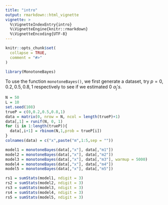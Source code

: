 ```yaml
---
title: "intro"
output: rmarkdown::html_vignette
vignette: >
  %\VignetteIndexEntry{intro}
  %\VignetteEngine{knitr::rmarkdown}
  %\VignetteEncoding{UTF-8}
---
```


```r
knitr::opts_chunk$set(
  collapse = TRUE,
  comment = "#>"
)
```


```r
library(MonotoneBayes)
```

To use the function `monotoneBayes()`, we first generate a dataset, try $p = 0, 0.2, 0.5, 0.8, 1$ respectively to see if we estimated 0 $\alpha_j's$.

```r
N = 50
L = 10
set.seed(108)
trueP = c(0,0.2,0.5,0.8,1)
data = matrix(0, nrow = N, ncol = length(trueP)+1)
data[,1] = runif(N, 0, 1)
for (i in 1:length(trueP)){
  data[,i+1] = rbinom(N,1,prob = trueP[i])
}
colnames(data) = c("x",paste("m",1:5,sep = ""))

model1 = monotoneBayes(data[,"x"], data[,"m1"])
model2 = monotoneBayes(data[,"x"], data[,"m2"])
model3 = monotoneBayes(data[,"x"], data[,"m3"], warmup = 5000)
model4 = monotoneBayes(data[,"x"], data[,"m4"])
model5 = monotoneBayes(data[,"x"], data[,"m5"])

rs1 = sumStats(model1, ndigit = 3)
rs2 = sumStats(model2, ndigit = 3)
rs3 = sumStats(model3, ndigit = 3)
rs4 = sumStats(model4, ndigit = 3)
rs5 = sumStats(model5, ndigit = 3)
```


